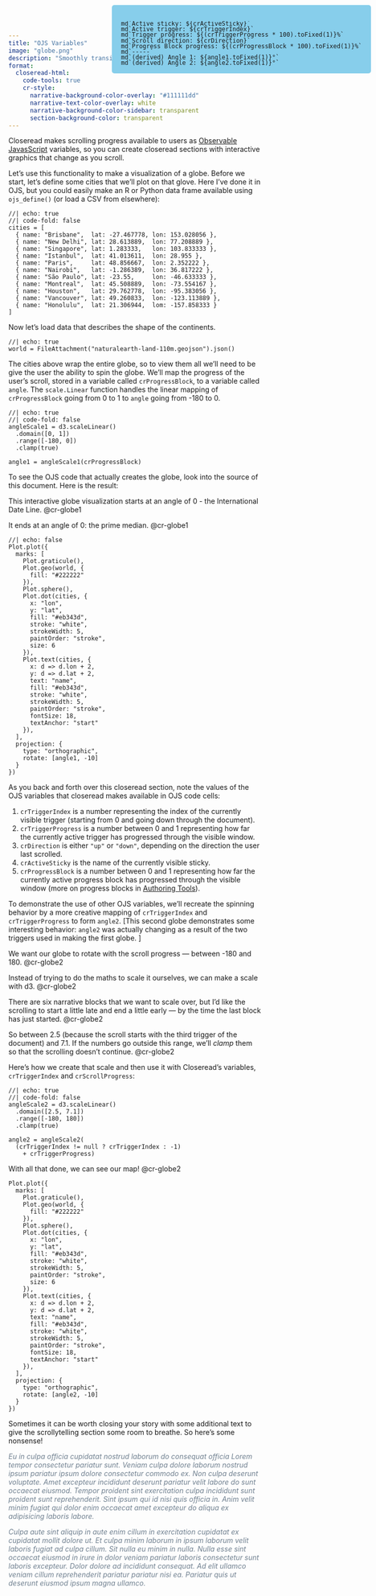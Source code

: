 ```yaml
---
title: "OJS Variables"
image: "globe.png"
description: "Smoothly transition interactive OJS graphics."
format:
  closeread-html:
    code-tools: true
    cr-style:
      narrative-background-color-overlay: "#111111dd"
      narrative-text-color-overlay: white
      narrative-background-color-sidebar: transparent
      section-background-color: transparent
---
```


Closeread makes scrolling progress available to users as [Observable JavasScript](https://quarto.org/docs/interactive/ojs) variables, so you can create closeread sections with interactive graphics that change as you scroll.

Let's use this functionality to make a visualization of a globe. Before we start, let's define some cities that we'll plot on that glove. Here I've done it in OJS, but you could easily make an R or Python data frame available using `ojs_define()` (or load a CSV from elsewhere):

```ojs
//| echo: true
//| code-fold: false
cities = [
  { name: "Brisbane",  lat: -27.467778, lon: 153.028056 },
  { name: "New Delhi", lat: 28.613889,  lon: 77.208889 },
  { name: "Singapore", lat: 1.283333,   lon: 103.833333 },
  { name: "Istanbul",  lat: 41.013611,  lon: 28.955 },
  { name: "Paris",     lat: 48.856667,  lon: 2.352222 },
  { name: "Nairobi",   lat: -1.286389,  lon: 36.817222 },
  { name: "São Paulo", lat: -23.55,     lon: -46.633333 },
  { name: "Montreal",  lat: 45.508889,  lon: -73.554167 },
  { name: "Houston",   lat: 29.762778,  lon: -95.383056 },
  { name: "Vancouver", lat: 49.260833,  lon: -123.113889 },
  { name: "Honolulu",  lat: 21.306944,  lom: -157.858333 }
]
```

Now let's load data that describes the shape of the continents.

```ojs
//| echo: true
world = FileAttachment("naturalearth-land-110m.geojson").json()
```

The cities above wrap the entire globe, so to view them all we'll need to be give the user the ability to spin the globe. We'll map the progress of the user's scroll, stored in a variable called `crProgressBlock`, to a variable called `angle`. The `scale.Linear` function handles the linear mapping of `crProgressBlock` going from 0 to 1 to `angle` going from -180 to 0.

```ojs
//| echo: true
//| code-fold: false
angleScale1 = d3.scaleLinear()
  .domain([0, 1])
  .range([-180, 0])
  .clamp(true)
    
angle1 = angleScale1(crProgressBlock)
```

To see the OJS code that actually creates the globe, look into the source of this document. Here is the result:

::::{.cr-section layout="overlay-center"}

:::{.progress-block}
This interactive globe visualization starts at an angle of 0 - the International Date Line. @cr-globe1

It ends at an angle of 0: the prime median. @cr-globe1

:::

:::{#cr-globe1}

```ojs
//| echo: false
Plot.plot({
  marks: [
    Plot.graticule(),
    Plot.geo(world, {
      fill: "#222222"
    }),
    Plot.sphere(),
    Plot.dot(cities, {
      x: "lon",
      y: "lat",
      fill: "#eb343d",
      stroke: "white",
      strokeWidth: 5,
      paintOrder: "stroke",
      size: 6
    }),
    Plot.text(cities, {
      x: d => d.lon + 2,
      y: d => d.lat + 2,
      text: "name",
      fill: "#eb343d",
      stroke: "white",
      strokeWidth: 5,
      paintOrder: "stroke",
      fontSize: 18,
      textAnchor: "start"
    }),
  ],
  projection: {
    type: "orthographic",
    rotate: [angle1, -10]
  }
})
```

:::

::::

:::{.counter style="position: fixed; top: 10px; right: 10px; background-color: skyblue; border-radius: 5px; padding: 18px 18px 0 18px; line-height: .8em;"}
```ojs
md`Active sticky: ${crActiveSticky}`
md`Active trigger: ${crTriggerIndex}`
md`Trigger progress: ${(crTriggerProgress * 100).toFixed(1)}%`
md`Scroll direction: ${crDirection}`
md`Progress Block progress: ${(crProgressBlock * 100).toFixed(1)}%`
md`-----`
md`(derived) Angle 1: ${angle1.toFixed(1)}°`
md`(derived) Angle 2: ${angle2.toFixed(1)}°`
```
:::

As you back and forth over this closeread section, note the values of the OJS variables that closeread makes available in OJS code cells:

1. `crTriggerIndex` is a number representing the index of the currently visible trigger (starting from 0 and going down through the document).
2. `crTriggerProgress` is a number between 0 and 1 representing how far the currently active trigger has progressed through the visible window.
3. `crDirection` is either `"up"` or `"down"`, depending on the direction the user last scrolled.
4. `crActiveSticky` is the name of the currently visible sticky.
5. `crProgressBlock` is a number between 0 and 1 representing how far the currently active progress block has progressed through the visible window (more on progress blocks in [Authoring Tools](/guide/authoring-tools.qmd)).

To demonstrate the use of other OJS variables, we'll recreate the spinning behavior by a more creative mapping of `crTriggerIndex` and `crTriggerProgress` to form `angle2`. [This second globe demonstrates some interesting behavior: `angle2` was actually changing as a result of the two triggers used in making the first globe. ]

::::{.cr-section layout="overlay-center"}

We want our globe to rotate with the scroll progress — between -180 and 180. @cr-globe2

Instead of trying to do the maths to scale it ourselves, we can make a scale with d3. @cr-globe2

There are six narrative blocks that we want to scale over, but I'd like the scrolling to start a little late and end a little early — by the time the last block has just started. @cr-globe2

So between 2.5 (because the scroll starts with the third trigger of the document) and 7.1. If the numbers go outside this range, we'll _clamp_ them so that the scrolling doesn't continue. @cr-globe2

:::{focus-on="cr-globe2"}
Here's how we create that scale and then use it with Closeread's variables, `crTriggerIndex` and `crScrollProgress`:
  
```ojs
//| echo: true
//| code-fold: false
angleScale2 = d3.scaleLinear()
  .domain([2.5, 7.1])
  .range([-180, 180])
  .clamp(true)

angle2 = angleScale2(
  (crTriggerIndex != null ? crTriggerIndex : -1)
    + crTriggerProgress)
```
:::

With all that done, we can see our map! @cr-globe2

:::{#cr-globe2}

```ojs
Plot.plot({
  marks: [
    Plot.graticule(),
    Plot.geo(world, {
      fill: "#222222"
    }),
    Plot.sphere(),
    Plot.dot(cities, {
      x: "lon",
      y: "lat",
      fill: "#eb343d",
      stroke: "white",
      strokeWidth: 5,
      paintOrder: "stroke",
      size: 6
    }),
    Plot.text(cities, {
      x: d => d.lon + 2,
      y: d => d.lat + 2,
      text: "name",
      fill: "#eb343d",
      stroke: "white",
      strokeWidth: 5,
      paintOrder: "stroke",
      fontSize: 18,
      textAnchor: "start"
    }),
  ],
  projection: {
    type: "orthographic",
    rotate: [angle2, -10]
  }
})
```

:::

::::

Sometimes it can be worth closing your story with some additional text to give the scrollytelling section some room to breathe. So here's some nonsense!

:::{style="color: slategrey; font-style: italic;"}
Eu in culpa officia cupidatat nostrud laborum do consequat officia Lorem tempor consectetur pariatur sunt. Veniam culpa dolore laborum nostrud ipsum pariatur ipsum dolore consectetur commodo ex. Non culpa deserunt voluptate. Amet excepteur incididunt deserunt pariatur velit labore do sunt occaecat eiusmod. Tempor proident sint exercitation culpa incididunt sunt proident sunt reprehenderit. Sint ipsum qui id nisi quis officia in. Anim velit minim fugiat qui dolor enim occaecat amet excepteur do aliqua ex adipisicing laboris labore.

Culpa aute sint aliquip in aute enim cillum in exercitation cupidatat ex cupidatat mollit dolore ut. Et culpa minim laborum in ipsum laborum velit laboris fugiat ad culpa cillum. Sit nulla eu minim in nulla. Nulla esse sint occaecat eiusmod in irure in dolor veniam pariatur laboris consectetur sunt laboris excepteur. Dolor dolore ad incididunt consequat. Ad elit ullamco veniam cillum reprehenderit pariatur pariatur nisi ea. Pariatur quis ut deserunt eiusmod ipsum magna ullamco.

:::
